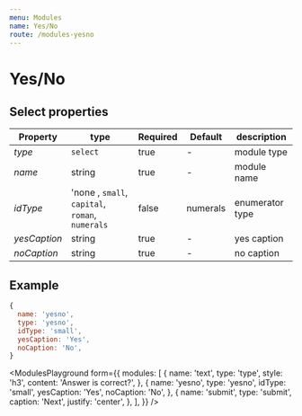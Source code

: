 ```yaml
---
menu: Modules
name: Yes/No
route: /modules-yesno
---
```



# Yes/No

## Select properties

| Property       | type           | Required | Default | description  |
| -------------- | -------------- | -------- | --------| ------------ |
| *type*         | `select`       | true     | -       | module type  |
| *name*         | string         | true     | -       | module name  |
| *idType*       | 'none , `small`, `capital`, `roman`, `numerals` | false    | numerals       | enumerator type  |
| *yesCaption*   | string         | true     | -       | yes caption  |
| *noCaption*    | string         | true     | -       | no caption   |

## Example
```jsx
{
  name: 'yesno',
  type: 'yesno',
  idType: 'small',
  yesCaption: 'Yes',
  noCaption: 'No',
}
```


<ModulesPlayground
  form={{
    modules: [
      {
        name: 'text',
        type: 'type',
        style: 'h3',
        content: 'Answer is correct?',
      },
      {
        name: 'yesno',
        type: 'yesno',
        idType: 'small',
        yesCaption: 'Yes',
        noCaption: 'No',
      },
      {
        name: 'submit',
        type: 'submit',
        caption: 'Next',
        justify: 'center',
      },
    ],
  }}
/>
